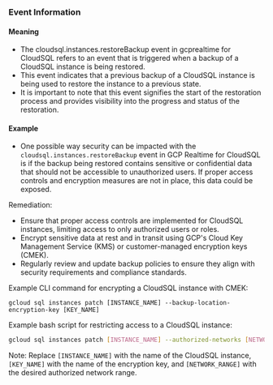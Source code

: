 
### Event Information

#### Meaning

- The cloudsql.instances.restoreBackup event in gcprealtime for CloudSQL refers to an event that is triggered when a backup of a CloudSQL instance is being restored.
- This event indicates that a previous backup of a CloudSQL instance is being used to restore the instance to a previous state.
- It is important to note that this event signifies the start of the restoration process and provides visibility into the progress and status of the restoration.

#### Example

- One possible way security can be impacted with the `cloudsql.instances.restoreBackup` event in GCP Realtime for CloudSQL is if the backup being restored contains sensitive or confidential data that should not be accessible to unauthorized users. If proper access controls and encryption measures are not in place, this data could be exposed.

Remediation:
- Ensure that proper access controls are implemented for CloudSQL instances, limiting access to only authorized users or roles.
- Encrypt sensitive data at rest and in transit using GCP's Cloud Key Management Service (KMS) or customer-managed encryption keys (CMEK).
- Regularly review and update backup policies to ensure they align with security requirements and compliance standards.

Example CLI command for encrypting a CloudSQL instance with CMEK:
```
gcloud sql instances patch [INSTANCE_NAME] --backup-location-encryption-key [KEY_NAME]
```

Example bash script for restricting access to a CloudSQL instance:
```bash
gcloud sql instances patch [INSTANCE_NAME] --authorized-networks [NETWORK_RANGE]
```

Note: Replace `[INSTANCE_NAME]` with the name of the CloudSQL instance, `[KEY_NAME]` with the name of the encryption key, and `[NETWORK_RANGE]` with the desired authorized network range.

